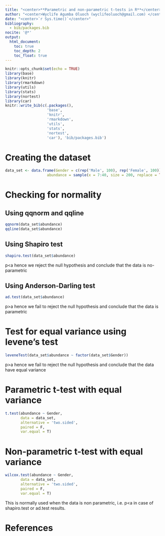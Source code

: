 ```yaml
---
title: "<center>**Parametric and non-parametric t-tests in R**</center>"
author: "<center>Wyclife Agumba Oluoch (wyclifeoluoch@gmail.com) </center>"
date: "<center>`r Sys.time()`</center>"
bibliography: 
  - bib/packages.bib
nocite: '@*'
output: 
  html_document:
    toc: true
    toc_depth: 2
    toc_float: true
---
```


```r
knitr::opts_chunk$set(echo = TRUE)
library(base)
library(knitr)
library(rmarkdown)
library(utils)
library(stats)
library(nortest)
library(car)
knitr::write_bib(c(.packages(),
                   'base',
                   'knitr',
                   'rmarkdown',
                   'utils',
                   'stats',
                   'nortest',
                   'car'), 'bib/packages.bib')
```

# Creating the dataset

```r
data_set <- data.frame(Gender = c(rep('Male', 100), rep('Female', 100)),
                   abundance = sample(x = 7:40, size = 200, replace = TRUE))
```

# Checking for normality

## Using qqnorm and qqline

```r
qqnorm(data_set$abundance)
qqline(data_set$abundance)
```

## Using Shapiro test

```r
shapiro.test(data_set$abundance)
```

p<a hence we reject the null hypothesis and conclude that the data is no-parametric

## Using Anderson-Darling test

```r
ad.test(data_set$abundance)
```

p>a hence we fail to reject the null hypothesis and conclude that the data is parametric

# Test for equal variance using levene's test

```r
leveneTest(data_set$abundance ~ factor(data_set$Gender))
```

p>a hence we fail to reject the null hypothesis and conclude that the data 
have equal variance

# Parametric t-test with equal variance

```r
t.test(abundance ~ Gender,
       data = data_set,
       alternative = 'two.sided',
       paired = F,
       var.equal = T)
```

# Non-parametric t-test with equal variance

```r
wilcox.test(abundance ~ Gender,
       data = data_set,
       alternative = 'two.sided',
       paired = F,
       var.equal = T)
```

This is normally used when the data is non parametric, i.e. p<a in case of  shapiro.test or ad.test results.











# References